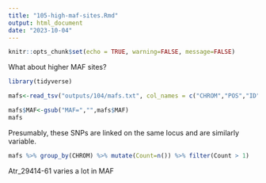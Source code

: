 ```yaml
---
title: "105-high-maf-sites.Rmd"
output: html_document
date: "2023-10-04"
---
```


```r
knitr::opts_chunk$set(echo = TRUE, warning=FALSE, message=FALSE)
```

What about higher MAF sites?

```r
library(tidyverse)
```

```r
mafs<-read_tsv("outputs/104/mafs.txt", col_names = c("CHROM","POS","ID","REF","ALT","QUAL","FILTER","INFO")) %>% separate(INFO, sep=";", into = c("PR","MAF")) %>% select(-QUAL, -FILTER, PR)

mafs$MAF<-gsub("MAF=","",mafs$MAF)
mafs
```

Presumably, these SNPs are linked on the same locus and are similarly variable.

```r
mafs %>% group_by(CHROM) %>% mutate(Count=n()) %>% filter(Count > 1)
```


Atr_29414-61 varies a lot in MAF